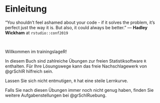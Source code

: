 # Einleitung {.unnumbered}

::: {.callout}
“You shouldn’t feel ashamed about your code - if it solves the problem, it’s perfect just the way it is. \newline But also, it could always be better.” \footnotesize — **Hadley Wickham** at `rstudio::conf2019`
:::
 
\bigskip\ 

\Large Willkommen im trainingslageR!
\normalsize

In diesem Buch sind zahlreiche Übungen zur freien Statistiksoftware `R` enthalten. Für Ihre Lösungswege kann das freie Nachschlagewerk von @grSchlR hilfreich sein.

Lassen Sie sich nicht entmutigen, `R` hat eine steile Lernkurve.

Falls Sie nach diesen Übungen immer noch nicht genug haben, finden Sie weitere Aufgabenstellungen bei @grSchlRuebung.
